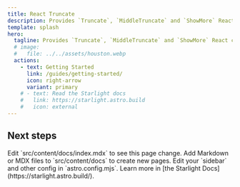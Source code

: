 ```yaml
---
title: React Truncate
description: Provides `Truncate`, `MiddleTruncate` and `ShowMore` React components for truncating multi-line spans and adding an ellipsis.
template: splash
hero:
  tagline: Provides `Truncate`, `MiddleTruncate` and `ShowMore` React components for truncating multi-line spans and adding an ellipsis.
  # image:
  #   file: ../../assets/houston.webp
  actions:
    - text: Getting Started
      link: /guides/getting-started/
      icon: right-arrow
      variant: primary
    # - text: Read the Starlight docs
    #   link: https://starlight.astro.build
    #   icon: external
---
```



## Next steps

<CardGrid stagger>
  <Card title="Update content" icon="pencil">
    Edit `src/content/docs/index.mdx` to see this page change.
  </Card>
  <Card title="Add new content" icon="add-document">
    Add Markdown or MDX files to `src/content/docs` to create new pages.
  </Card>
  <Card title="Configure your site" icon="setting">
    Edit your `sidebar` and other config in `astro.config.mjs`.
  </Card>
  <Card title="Read the docs" icon="open-book">
    Learn more in [the Starlight Docs](https://starlight.astro.build/).
  </Card>
</CardGrid>
